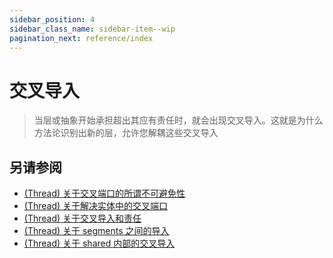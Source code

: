```yaml
---
sidebar_position: 4
sidebar_class_name: sidebar-item--wip
pagination_next: reference/index
---
```



# 交叉导入

<WIP ticket="220" />

> 当层或抽象开始承担超出其应有责任时，就会出现交叉导入。这就是为什么方法论识别出新的层，允许您解耦这些交叉导入

## 另请参阅

- [(Thread) 关于交叉端口的所谓不可避免性](https://t.me/feature_sliced/4515)
- [(Thread) 关于解决实体中的交叉端口](https://t.me/feature_sliced/3678)
- [(Thread) 关于交叉导入和责任](https://t.me/feature_sliced/3287)
- [(Thread) 关于 segments 之间的导入](https://t.me/feature_sliced/4021)
- [(Thread) 关于 shared 内部的交叉导入](https://t.me/feature_sliced/3618)
